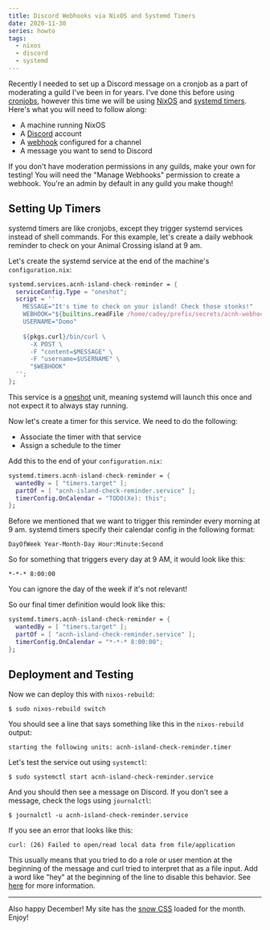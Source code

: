 ```yaml
---
title: Discord Webhooks via NixOS and Systemd Timers
date: 2020-11-30
series: howto
tags:
  - nixos
  - discord
  - systemd
---
```


Recently I needed to set up a Discord message on a cronjob as a part of
moderating a guild I've been in for years. I've done this before using
[cronjobs](/blog/howto-automate-discord-webhook-cron-2018-03-29), however this
time we will be using [NixOS](https://nixos.org/) and [systemd
timers](https://wiki.archlinux.org/index.php/Systemd/Timers). Here's what you
will need to follow along:

- A machine running NixOS
- A [Discord](https://discord.com/) account
- A
  [webhook](https://support.discord.com/hc/en-us/articles/228383668-Intro-to-Webhooks)
  configured for a channel
- A message you want to send to Discord

<XeblogConv name="Mara" mood="hacker">
If you don't have moderation permissions in any guilds, make your own for
testing! You will need the "Manage Webhooks" permission to create a
webhook. You're an admin by default in any guild you make though!
</XeblogConv>

## Setting Up Timers

systemd timers are like cronjobs, except they trigger systemd services instead
of shell commands. For this example, let's create a daily webhook reminder to
check on your Animal Crossing island at 9 am.

Let's create the systemd service at the end of the machine's
`configuration.nix`:

```nix
systemd.services.acnh-island-check-reminder = {
  serviceConfig.Type = "oneshot";
  script = ''
    MESSAGE="It's time to check on your island! Check those stonks!"
    WEBHOOK="${builtins.readFile /home/cadey/prefix/secrets/acnh-webhook-secret}"
    USERNAME="Domo"
    
    ${pkgs.curl}/bin/curl \
      -X POST \
      -F "content=$MESSAGE" \
      -F "username=$USERNAME" \
      "$WEBHOOK"
  '';
};
```

<XeblogConv name="Mara" mood="hacker">
This service is a <a href="https://stackoverflow.com/a/39050387">oneshot</a>
unit, meaning systemd will launch this once and not expect it to always stay
running.
</XeblogConv>

Now let's create a timer for this service. We need to do the following:

- Associate the timer with that service
- Assign a schedule to the timer

Add this to the end of your `configuration.nix`:

```nix
systemd.timers.acnh-island-check-reminder = {
  wantedBy = [ "timers.target" ];
  partOf = [ "acnh-island-check-reminder.service" ];
  timerConfig.OnCalendar = "TODO(Xe): this";
};
```

Before we mentioned that we want to trigger this reminder every morning at 9 am.
systemd timers specify their calendar config in the following format:

```
DayOfWeek Year-Month-Day Hour:Minute:Second
```

So for something that triggers every day at 9 AM, it would look like this:

```
*-*-* 8:00:00
```

<XeblogConv name="Mara" mood="hacker">
You can ignore the day of the week if it's not
relevant!
</XeblogConv>

So our final timer definition would look like this:

```nix
systemd.timers.acnh-island-check-reminder = {
  wantedBy = [ "timers.target" ];
  partOf = [ "acnh-island-check-reminder.service" ];
  timerConfig.OnCalendar = "*-*-* 8:00:00";
};
```

## Deployment and Testing

Now we can deploy this with `nixos-rebuild`:

```
$ sudo nixos-rebuild switch
```

You should see a line that says something like this in the `nixos-rebuild`
output:

```
starting the following units: acnh-island-check-reminder.timer
```

Let's test the service out using `systemctl`:

```
$ sudo systemctl start acnh-island-check-reminder.service
```

And you should then see a message on Discord. If you don't see a message, check
the logs using `journalctl`:

```
$ journalctl -u acnh-island-check-reminder.service
```

If you see an error that looks like this:

```
curl: (26) Failed to open/read local data from file/application
```

This usually means that you tried to do a role or user mention at the beginning
of the message and curl tried to interpret that as a file input. Add a word like
"hey" at the beginning of the line to disable this behavior. See
[here](https://stackoverflow.com/questions/6408904/send-request-to-curl-with-post-data-sourced-from-a-file)
for more information.

---

Also happy December! My site has the [snow
CSS](https://xeiaso.net/blog/let-it-snow-2018-12-17) loaded for the
month. Enjoy!
